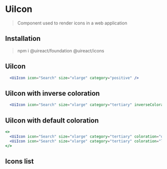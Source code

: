 
# UiIcon

> Component used to render icons in a web application

## Installation

> npm i @uireact/foundation @uireact/icons

## UiIcon

```jsx live scope={{UiIcon}}
  <UiIcon icon="Search" size="xlarge" category="positive" />
```

## UiIcon with inverse coloration

```jsx live scope={{UiIcon}}
  <UiIcon icon="Search" size="xlarge" category="tertiary" inverseColoration />
```

## UiIcon with default coloration

```jsx live scope={{UiIcon}}
<>
  <UiIcon icon="Search" size="xlarge" category="tertiary" coloration="dark" /> Always render DARK coloration <br />
  <UiIcon icon="Search" size="xlarge" category="tertiary" coloration="light" /> Always render LIGHT coloration
</>
```

## Icons list

<IconsList />
